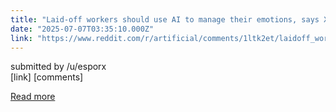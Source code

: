 ```yaml
---
title: "Laid-off workers should use AI to manage their emotions, says Xbox exec"
date: "2025-07-07T03:35:10.000Z"
link: "https://www.reddit.com/r/artificial/comments/1ltk2et/laidoff_workers_should_use_ai_to_manage_their/"
---
```


submitted by    /u/esporx  
 [link]   [comments]

[Read more](https://www.reddit.com/r/artificial/comments/1ltk2et/laidoff_workers_should_use_ai_to_manage_their/)
